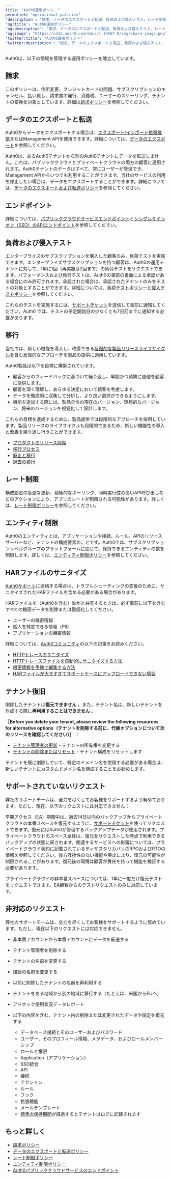 ```yaml
---
title: "Auth0運用ポリシー"
permalink: "operational-policies"
'description': "請求、データのエクスポートと転送、負荷および侵入テスト、レート制限、テナントの復元、ダッシュボードの認証など、Auth0の確立された運用ポリシーについて説明します。"
'og:title': "Auth0運用ポリシー"
'og:description': "請求、データのエクスポートと転送、負荷および侵入テスト、レート制限、テナントの復元、ダッシュボードの認証など、Auth0の確立された運用ポリシーについて説明します。"
'og:image': "https://cdn2.auth0.com/docs/1.14567.0/img/share-image.png"
'twitter:title': "Auth0運用ポリシー"
'twitter:description': "請求、データのエクスポートと転送、負荷および侵入テスト、レート制限、テナントの復元、ダッシュボードの認証など、Auth0の確立された運用ポリシーについて説明します。"
---
```


Auth0は、以下の領域を管理する運用ポリシーを確立しています。

## 請求

このポリシーは、住所変更、クレジットカードの問題、サブスクリプションのキャンセル、払い戻し、請求書の発行、消費税、ユーザーのスケーリング、テナントの変換を対象としています。詳細は[請求ポリシー](/ja-jp/troubleshoot/customer-support/operational-policies/billing-policy)を参照してください。

## データのエクスポートと転送

Auth0からデータをエクスポートする場合は、[エクスポート/インポート拡張機能](/ja-jp/customize/extensions/authorization-extension/import-and-export-authorization-extension-data)または<Tooltip data-tooltip-id="react-containers-DefinitionTooltip-0" href="/ja-jp/glossary?term=management-api" tip="Management API: 顧客が管理タスクを実行できるようにするための製品。" cta="用語集の表示">Management API</Tooltip>を使用できます。詳細については、[データのエクスポート](/ja-jp/troubleshoot/customer-support/manage-subscriptions/export-data)を参照してください。

Auth0は、あるAuth0テナントから別のAuth0テナントにデータを転送しません。これは、パブリッククラウドとプライベートクラウドの両方の顧客に適用されます。Auth0テナントのデータはすべて、常にユーザーが管理でき、Management APIからいつでも利用することができます。当社のサービスの利用を停止したい場合は、データをエクスポートすることができます。詳細については、[データのエクスポートおよび転送ポリシー](/ja-jp/troubleshoot/customer-support/operational-policies/data-export-and-transfer-policy)を参照してください。

## エンドポイント

詳細については、[パブリッククラウドサービスエンドポイント](/ja-jp/troubleshoot/customer-support/operational-policies/public-cloud-service-endpoints)と[シングルサインオン（SSO）のAPIエンドポイント](/ja-jp/authenticate/single-sign-on/api-endpoints-for-single-sign-on)を参照してください。

## 負荷および侵入テスト

エンタープライズのサブスクリプションを購入した顧客のみ、負荷テストを実施できます。エンタープライズサブスクリプションを持つ顧客は、Auth0の運用テナントに対して、1年に1回（再実施は2回まで）の負荷テストをリクエストできます。パフォーマンスおよび負荷テストは、Auth0の事前の書面による承認がある場合にのみ許可されます。承認された場合は、承認されたテナントのみをテストの対象とすることができます。詳細については、[負荷テストポリシー](/ja-jp/troubleshoot/customer-support/operational-policies/load-testing-policy)と[侵入テストポリシー](/ja-jp/troubleshoot/customer-support/operational-policies/penetration-testing-policy)を参照してください。

これらのテストを実施するには、[サポートチケット](https://support.auth0.com)を送信して事前に通知してください。Auth0 では、テストの予定開始日の少なくとも7日前までに通知する必要があります。

## 移行

当社では、新しい機能を導入し、改善できる[反復的な製品リリースライフサイクル](/ja-jp/troubleshoot/product-lifecycle)を含む反復的なアプローチを製品の提供に適用しています。

Auth0製品は以下を目標に構築されています。

* 顧客からのフィードバックに基づいて繰り返し、早期かつ頻繁に価値を顧客に提供します。
* 顧客を深く理解し、あらゆる決定において顧客を考慮します。
* データを徹底的に収集して分析し、より良い選択ができるようにします。
* 機能を追加する際には、製品全体の現在のバージョン、理想的なバージョン、将来のバージョンを視覚化して設計します。

これらの目標を達成するために、製品提供では段階的なアプローチを採用しています。製品リリースのライフサイクルも段階的であるため、新しい機能性の導入と改善を繰り返し行うことができます。

* [プロダクトのリリース段階](/ja-jp/troubleshoot/product-lifecycle/product-release-stages)
* [移行プロセス](/ja-jp/troubleshoot/product-lifecycle/migration-process)
* [廃止と移行](/ja-jp/troubleshoot/product-lifecycle/deprecations-and-migrations)
* [過去の移行](/ja-jp/troubleshoot/product-lifecycle/past-migrations)

## レート制限

構成設定の急速な更新、積極的なポーリング、同時実行性の高いAPI呼び出しなどのアクションにより、アプリのレートが制限される可能性があります。詳しくは、[レート制限ポリシー](/ja-jp/troubleshoot/customer-support/operational-policies/rate-limit-policy)を参照してください。

## エンティティ制限

Auth0のエンティティとは、アプリケーションや接続、ルール、APIのリソースサーバーなど、テナントの構成要素のことです。Auth0では、サブスクリプションレベルグループのプラットフォームに応じて、保持できるエンティティの数を制限します。詳しくは、[エンティティ制限ポリシー](/ja-jp/troubleshoot/customer-support/operational-policies/entity-limit-policy)を参照してください。

## HARファイルのサニタイズ

[Auth0サポート](https://support.auth0.com)に連絡する場合は、トラブルシューティングの支援のために、サニタイズされたHARファイルを含める必要がある場合があります。

<Warning>

HARファイルを（Auth0を含む）誰かと共有するときは、必ず事前に以下を含むすべての機密データを削除または難読化してください。

* ユーザーの機密情報
* 個人を特定できる情報（PII）
* アプリケーションの機密情報

詳細については、[Auth0コミュニティ](https://community.auth0.com)の以下の記事をお読みください。

* [HTTPトレースのサニタイズ](https://community.auth0.com/t/sanitizing-http-traces/119488)
* [HTTPトレースファイルを自動的にサニタイズする方法](https://community.auth0.com/t/how-to-sanitize-a-http-trace-file-automatically/120583)
* [機密情報を手動で編集する方法](https://community.auth0.com/t/how-to-manually-redact-sensitive-information/122554)
* [HARファイルが大きすぎてサポートケースにアップロードできない場合](https://community.auth0.com/t/har-file-is-too-large-to-upload-to-the-support-case/122488)

</Warning>

## テナント復旧

<Warning>

削除したテナントは**復元できません** 。また、テナント名は、新しいテナントを作成する際に**再利用することはできません** 。

</Warning>

**［Before you delete your tenant, please review the following resources for alternative options（テナントを削除する前に、代替オプションについて次のリソースを確認してください）］** ：

* [テナント管理者の更新](/ja-jp/get-started/manage-dashboard-access) - テナントの所有権を変更する
* [テナントの削除またはリセット](/ja-jp/troubleshoot/customer-support/manage-subscriptions/delete-or-reset-tenant) - テナント構成をリセットします

テナントを既に削除していて、特定のドメイン名を使用する必要がある場合は、新しいテナントに[カスタムドメイン名](/ja-jp/customize/custom-domains)を構成することをお勧めします。

## サポートされていないリクエスト

弊社のサポートチームは、全力を尽くしてお客様をサポ​​ートするよう努めております。ただし、現在、以下のリクエストには対応できません：

早期アクセス（EA）期間中は、過去14日以内のバックアップからプライベートクラウドの本番スペースを復元するように、[サポートチケット](https://support.auth0.com/)を使ってリクエストできます。復元にはAuth0が管理するバックアップデータが使用されます。プライベートクラウドのスペース全体は、復元をリクエストした時点で利用できるバックアップの状態に戻されます。関連するサービスへの影響については、プライベートクラウド契約に記載されているディザスタリカバリのRPOおよびRTOの情報を参照してください。後方互換性のない機能や廃止により、復元の可能性が制限されることがあります。復元後の環境は顧客が責任を持って機能を検証する必要があります。

プライベートクラウドの非本番スペースについては、1年に一度だけ復元テストをリクエストできます。EA顧客からのテストリクエストのみに対応しています。

## 非対応のリクエスト

弊社のサポートチームは、全力を尽くしてお客様をサポートするように努めています。ただし、現在以下のリクエストには対応できません。

* 非本番アカウントから本番アカウントにデータを転送する
* テナント管理者を削除する
* テナントの名前を変更する
* 接続の名前を変更する
* 以前に削除したテナントの名前を再利用する
* テナントをある地域から別の地域に移行する（たとえば、米国からEUへ）
* アドホック使用状況データレポート
* 以下の内容を含む、テナント内の削除または変更されたデータや設定を復元する

  + データベース接続とそのユーザーおよびパスワード
  + ユーザー、そのプロフィール情報、メタデータ、およびロールメンバーシップ
  + ロールと権限
  + Application（アプリケーション）
  + SSO統合
  + API
  + 接続
  + アクション
  + ルール
  + フック
  + 拡張機能
  + メールテンプレート
  + [標準の保持期間](/ja-jp/deploy-monitor/logs/log-data-retention)が経過するとテナントはログに記録されます

## もっと詳しく

* [請求ポリシー](/ja-jp/troubleshoot/customer-support/operational-policies/billing-policy)
* [データのエクスポートと転送ポリシー](/ja-jp/troubleshoot/customer-support/operational-policies/data-export-and-transfer-policy)
* [レート制限ポリシー](/ja-jp/troubleshoot/customer-support/operational-policies/rate-limit-policy)
* [エンティティ制限ポリシー](/ja-jp/troubleshoot/customer-support/operational-policies/entity-limit-policy)
* [Auth0パブリッククラウドサービスのエンドポイント](/ja-jp/troubleshoot/customer-support/operational-policies/public-cloud-service-endpoints)